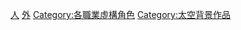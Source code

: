 [[Category:虛構外星生命|人]]
[[Category:科幻作品中的角色|外]]
[[Category:各職業虛構角色|Category:各職業虛構角色]]
[[Category:太空背景作品|Category:太空背景作品]]